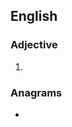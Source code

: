 ==English==

===Adjective===
{{head|en|adjective superlative form}}

# {{en-superlative of|witty}}

===Anagrams===
* {{anagrams|en|twist tie}}